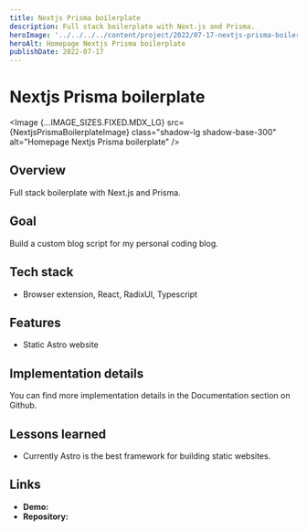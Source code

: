 ```yaml
---
title: Nextjs Prisma boilerplate
description: Full stack boilerplate with Next.js and Prisma.
heroImage: '../../../../content/project/2022/07-17-nextjs-prisma-boilerplate/_images/nextjs-prisma-boilerplate.png'
heroAlt: Homepage Nextjs Prisma boilerplate
publishDate: 2022-07-17
---
```



# Nextjs Prisma boilerplate

<Image {...IMAGE_SIZES.FIXED.MDX_LG} src={NextjsPrismaBoilerplateImage} class="shadow-lg shadow-base-300" alt="Homepage Nextjs Prisma boilerplate" />

## Overview

Full stack boilerplate with Next.js and Prisma.

## Goal

Build a custom blog script for my personal coding blog.

## Tech stack

- Browser extension, React, RadixUI, Typescript

## Features

- Static Astro website

## Implementation details

You can find more implementation details in the <Link href="https://github.com/nemanjam/nextjs-prisma-boilerplate#documentation-1" variant="markdown" target="_blank" title="Documentation">Documentation</Link> section on Github.

## Lessons learned 

- Currently Astro is the best framework for building static websites.

## Links

- **Demo:** <Link href="https://nextjs-prisma-boilerplate.arm1.nemanjamitic.com" variant="markdown" target="_blank" title="Nextjs Prisma boilerplate demo" />
- **Repository:** <Link href="https://github.com/nemanjam/nextjs-prisma-boilerplate" variant="markdown" target="_blank" title="Nextjs Prisma boilerplate repository" />


